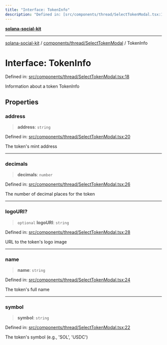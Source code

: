 ```yaml
---
title: "Interface: TokenInfo"
description: "Defined in: [src/components/thread/SelectTokenModal.tsx:18](https://github.com/SendArcade/solana-social-starter/blob/03568260ca96ed63f77049843c721de1cb011893/src/components/thread/SelectTokenModal.tsx#L18)"
---
```


[**solana-social-kit**](../../../../README.mdx)

***

[solana-social-kit](../../../../README.mdx) / [components/thread/SelectTokenModal](../README.mdx) / TokenInfo

# Interface: TokenInfo

Defined in: [src/components/thread/SelectTokenModal.tsx:18](https://github.com/SendArcade/solana-social-starter/blob/03568260ca96ed63f77049843c721de1cb011893/src/components/thread/SelectTokenModal.tsx#L18)

Information about a token
 TokenInfo

## Properties

### address

> **address**: `string`

Defined in: [src/components/thread/SelectTokenModal.tsx:20](https://github.com/SendArcade/solana-social-starter/blob/03568260ca96ed63f77049843c721de1cb011893/src/components/thread/SelectTokenModal.tsx#L20)

The token's mint address

***

### decimals

> **decimals**: `number`

Defined in: [src/components/thread/SelectTokenModal.tsx:26](https://github.com/SendArcade/solana-social-starter/blob/03568260ca96ed63f77049843c721de1cb011893/src/components/thread/SelectTokenModal.tsx#L26)

The number of decimal places for the token

***

### logoURI?

> `optional` **logoURI**: `string`

Defined in: [src/components/thread/SelectTokenModal.tsx:28](https://github.com/SendArcade/solana-social-starter/blob/03568260ca96ed63f77049843c721de1cb011893/src/components/thread/SelectTokenModal.tsx#L28)

URL to the token's logo image

***

### name

> **name**: `string`

Defined in: [src/components/thread/SelectTokenModal.tsx:24](https://github.com/SendArcade/solana-social-starter/blob/03568260ca96ed63f77049843c721de1cb011893/src/components/thread/SelectTokenModal.tsx#L24)

The token's full name

***

### symbol

> **symbol**: `string`

Defined in: [src/components/thread/SelectTokenModal.tsx:22](https://github.com/SendArcade/solana-social-starter/blob/03568260ca96ed63f77049843c721de1cb011893/src/components/thread/SelectTokenModal.tsx#L22)

The token's symbol (e.g., 'SOL', 'USDC')
